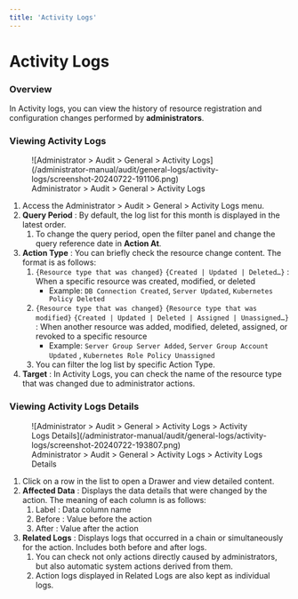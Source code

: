 ```yaml
---
title: 'Activity Logs'
---
```


# Activity Logs

### Overview

In Activity logs, you can view the history of resource registration and configuration changes performed by **administrators**.


### Viewing Activity Logs

<figure data-layout="center" data-align="center">
![Administrator &gt; Audit &gt; General &gt; Activity Logs](/administrator-manual/audit/general-logs/activity-logs/screenshot-20240722-191106.png)
<figcaption>
Administrator &gt; Audit &gt; General &gt; Activity Logs
</figcaption>
</figure>

1. Access the Administrator &gt; Audit &gt; General &gt; Activity Logs menu.
2.  **Query Period**  : By default, the log list for this month is displayed in the latest order.
    1. To change the query period, open the filter panel and change the query reference date in **Action At**.
3.  **Action Type**  : You can briefly check the resource change content. The format is as follows:
    1. `{Resource type that was changed}` `{Created | Updated | Deleted…}` : When a specific resource was created, modified, or deleted
        * Example: `DB Connection Created`, `Server Updated`, `Kubernetes Policy Deleted`
    2. `{Resource type that was changed}` `{Resource type that was modified}` `{Created | Updated | Deleted | Assigned | Unassigned…}` : When another resource was added, modified, deleted, assigned, or revoked to a specific resource
        * Example: `Server Group Server Added`, `Server Group Account Updated` , `Kubernetes Role Policy Unassigned`
    3. You can filter the log list by specific Action Type.
4.  **Target**  : In Activity Logs, you can check the name of the resource type that was changed due to administrator actions.


### Viewing Activity Logs Details

<figure data-layout="center" data-align="center">
![Administrator &gt; Audit &gt; General &gt; Activity Logs &gt; Activity Logs Details](/administrator-manual/audit/general-logs/activity-logs/screenshot-20240722-193807.png)
<figcaption>
Administrator &gt; Audit &gt; General &gt; Activity Logs &gt; Activity Logs Details
</figcaption>
</figure>

1. Click on a row in the list to open a Drawer and view detailed content.
2.  **Affected Data**  : Displays the data details that were changed by the action. The meaning of each column is as follows:
    1. Label : Data column name
    2. Before : Value before the action
    3. After : Value after the action
3.  **Related Logs**  : Displays logs that occurred in a chain or simultaneously for the action. Includes both before and after logs.
    1. You can check not only actions directly caused by administrators, but also automatic system actions derived from them.
    2. Action logs displayed in Related Logs are also kept as individual logs.

